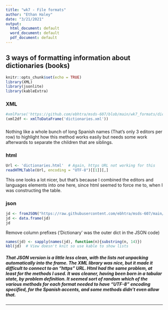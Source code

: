```yaml
---
title: "wk7 - File formats"
author: "Ethan Haley"
date: "3/21/2021"
output:
  html_document: default
  word_document: default
  pdf_document: default
---
```


## 3 ways of formatting information about dictionaries (books)

```r
knitr::opts_chunk$set(echo = TRUE)
library(XML)
library(jsonlite)
library(kableExtra)
```

### XML 

```r
#xmlParse('https://github.com/ebhtra/msds-607/blob/main/wk7_formats/dictionaries.xml')  # can't use https
(xml2df <- xmlToDataFrame('dictionaries.xml'))
```
#####
Nothing like a whole bunch of long Spanish names (That's only 3 editors per row)
to highlight how this method works easily but needs some work afterwards to separate
the children that are siblings.


### html

```r
Url <- 'dictionaries.html'  # Again, https URL not working for this
readHTMLTable(Url, encoding = "UTF-8")[[1]][,]
```
This one looks a lot nicer, but that's because I combined the editors and
languages elements into one here, since html seemed to force me to, when I
was constructing the table. 

### json

```r
jd <- fromJSON("https://raw.githubusercontent.com/ebhtra/msds-607/main/wk7_formats/dictionaries.json")
jd <- data.frame(jd)
jd
```
Remove column prefixes ('Dictionary' was the outer dict in the JSON code)

```r
names(jd) <- sapply(names(jd), function(n){substring(n, 14)})
kbl(jd)  # View doesn't knit so use kable to show lists
```

##### That JSON version is a little less clean, with the lists not unpacking automatically into the frame.  The XML library was nice, but it made it difficult to connect to an "https" URL.  Html had the same problem, at least for the methods I used.  It was cleaner, having been born in a tabular state, by problem definition.  It seemed sort of random which of the various methods for each format needed to have "UTF-8" encoding specified, for the Spanish accents, and some methods didn't even allow that.


-------------------------------------------

